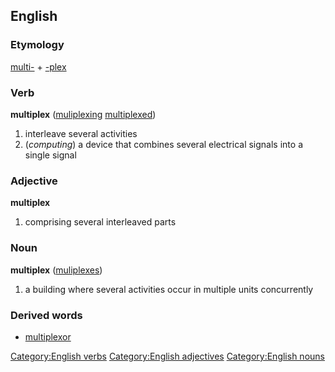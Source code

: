 == English ==
=== Etymology ===
[[multi-]] + [[-plex]]
=== Verb ===
[[Category:English verbs]]
'''multiplex''' ([[muliplexing]] [[multiplexed]])
# interleave several activities
# (''computing'') a device that combines several electrical signals into a single signal
=== Adjective ===
[[Category:English adjectives]]
'''multiplex''' 
# comprising several interleaved parts
=== Noun ===
[[Category:English nouns]]
'''multiplex''' ([[muliplexes]])
# a building where several activities occur in multiple units concurrently
=== Derived words ===
* [[multiplexor]]